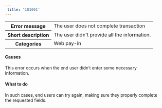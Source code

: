 ```yaml
---  
 title: '101001'  
---  
```

  
<table>
    <tbody>
        <tr>
            <th class="header"><strong>Error message</strong></th>
            <td class="table-content">The user does not complete transaction</td>
        </tr>
        <tr>
            <th class="header"><strong>Short description</strong></th>
            <td class="table-content">The user didn't provide all the information.</td>
        </tr>
        <tr>
            <th class="header"><strong>Categories</strong></th>
            <td class="table-content">  
<div class="label">Web pay-in</div>
</td>
        </tr>
    </tbody>
</table>  

#### Causes  

This error occurs when the end user didn’t enter some necessary information.  

#### What to do  

In such cases, end users can try again, making sure they properly complete the requested fields.  

